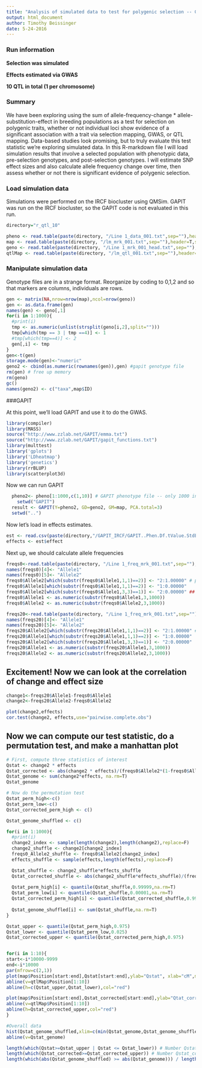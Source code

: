 ```yaml
---
title: "Analysis of simulated data to test for polygenic selection -- GWAS style"
output: html_document
author: Timothy Beissinger
date: 5-24-2016
---
```


### Run information
**Selection was simulated**

**Effects estimated via GWAS**

**10 QTL in total (1 per chromosome)**

### Summary
We have been exploring using the sum of allele-frequency-change * allele-substitution-effect in breeding populations as a test for selection on polygenic traits, whether or not individual loci show evidence of a significant association with a trait via selection mapping, GWAS, or QTL mapping. Data-based studies look promising, but to truly evaluate this test statistic we're exploring simulated data. In this R-markdown file I will load simulation results that involve a selected population with phenotypic data, pre-selection genotypes, and post-selection genotypes. I will estimate SNP effect sizes and also calculate allele frequency change over time, then assess whether or not there is significant evidence of polygenic selection.

### Load simulation data

Simulations were performed on the IRCF biocluster using QMSim. GAPIT was run on the IRCF biocluster, so the GAPIT code is not evaluated in this run.

```r
directory="r_qtl_10"

pheno <- read.table(paste(directory, "/Line 1_data_001.txt",sep=""),header=T,stringsAsFactors=F)
map <- read.table(paste(directory, "/lm_mrk_001.txt",sep=""),header=T,stringsAsFactors=F)
geno <- read.table(paste(directory, "/Line 1_mrk_001_head.txt",sep=""),header=F,stringsAsFactors=F,skip=1,sep="", colClasses=c("numeric","character")) # read genos as characters
qtlMap <- read.table(paste(directory, "/lm_qtl_001.txt",sep=""),header=T,stringsAsFactors=F)
```

### Manipulate simulation data

Genotype files are in a strange format. Reorganize by coding to 0,1,2 and so that markers are columns, individuals are rows.

```r
gen <- matrix(NA,nrow=nrow(map),ncol=nrow(geno))
gen <- as.data.frame(gen)
names(gen) <- geno[,1]
for(i in 1:1000){
  #print(i)
  tmp <- as.numeric(unlist(strsplit(geno[i,2],split="")))
  tmp[which(tmp == 3 | tmp ==4)] <- 1
  #tmp[which(tmp==4)] <- 2
  gen[,i] <- tmp
}
gen<-t(gen)
storage.mode(gen)<-"numeric"
geno2 <- cbind(as.numeric(rownames(gen)),gen) #gapit genotype file
rm(gen) # free up memory
rm(geno)
gc()
names(geno2) <- c("taxa",map$ID)
```


###GAPIT

At this point, we'll load GAPIT and use it to do the GWAS.

```r
library(compiler)
library(MASS)
source("http://www.zzlab.net/GAPIT/emma.txt")
source("http://www.zzlab.net/GAPIT/gapit_functions.txt")
library(multtest)
library('gplots')
library('LDheatmap')
library('genetics')
library(rrBLUP)
library(scatterplot3d)
```

Now we can run GAPIT

```r
  pheno2<- pheno[1:1000,c(1,10)] # GAPIT phenotype file -- only 1000 individuals have genotypes (because I deleted the rest from geno file...)
	setwd("GAPIT")
  result <- GAPIT(Y=pheno2, GD=geno2, GM=map, PCA.total=3)
  setwd("..")
```

Now let's load in effects estimates.
```r
est <- read.csv(paste(directory,"/GAPIT_IRCF/GAPIT..Phen.Df.tValue.StdErr.csv",sep=""))
effects <- est$effect
```

Next up, we should calculate allele frequencies
```r
freqs0<-read.table(paste(directory, "/Line 1_freq_mrk_001.txt",sep=""),header=T,nrows=length(effects),fill=T,stringsAsFactors=F)
names(freqs0)[4]<- "Allele1"
names(freqs0)[5]<- "Allele2"
freqs0$Allele2[which(substr(freqs0$Allele1,1,1)==2)] <- "2:1.00000" # put this in the spot for the second allele
freqs0$Allele1[which(substr(freqs0$Allele1,1,1)==2)] <- "1:0.00000" 
freqs0$Allele2[which(substr(freqs0$Allele1,3,3)==1)] <- "2:0.00000" ##
freqs0$Allele1 <- as.numeric(substr(freqs0$Allele1,3,1000))
freqs0$Allele2 <- as.numeric(substr(freqs0$Allele2,3,1000))

freqs20<-read.table(paste(directory, "/Line 1_freq_mrk_001.txt",sep=""),header=F,skip={4*length(effects)+1},fill=T,stringsAsFactors=F)
names(freqs20)[4]<- "Allele1"
names(freqs20)[5]<- "Allele2"
freqs20$Allele2[which(substr(freqs20$Allele1,1,1)==2)] <- "2:1.00000" # put this in the spot for the second allele
freqs20$Allele1[which(substr(freqs20$Allele1,1,1)==2)] <- "1:0.00000" 
freqs20$Allele2[which(substr(freqs20$Allele1,3,3)==1)] <- "2:0.00000"  ##
freqs20$Allele1 <- as.numeric(substr(freqs20$Allele1,3,1000))
freqs20$Allele2 <- as.numeric(substr(freqs20$Allele2,3,1000))
```

## Excitement! Now we can look at the correlation of change and effect size
```r
change1<-freqs20$Allele1-freqs0$Allele1
change2<-freqs20$Allele2-freqs0$Allele2

plot(change2,effects)
cor.test(change2, effects,use="pairwise.complete.obs")
```

## Now we can compute our test statistic, do a permutation test, and make a manhattan plot
```r
# First, compute three statistics of interest
Qstat <- change2 * effects
Qstat_corrected <- abs(change2 * effects)/(freqs0$Allele2*(1-freqs0$Allele2))
Qstat_genome <- sum(change2*effects, na.rm=T)
Qstat_genome

# Now do the permutation test
Qstat_perm_high<-c()
Qstat_perm_low<-c()
Qstat_corrected_perm_high <- c()

Qstat_genome_shuffled <- c()

for(i in 1:1000){
  #print(i)
  change2_index <- sample(length(change2),length(change2),replace=F)
  change2_shuffle <- change2[change2_index]
  freqs0_Allele2_shuffle <- freqs0$Allele2[change2_index]
  effects_shuffle <- sample(effects,length(effects),replace=F)

  Qstat_shuffle <- change2_shuffle*effects_shuffle
  Qstat_corrected_shuffle <- abs(change2_shuffle*effects_shuffle)/(freqs0_Allele2_shuffle *(1-freqs0_Allele2_shuffle))
  
  Qstat_perm_high[i] <- quantile(Qstat_shuffle,0.99999,na.rm=T)
  Qstat_perm_low[i] <- quantile(Qstat_shuffle,0.00001,na.rm=T)
  Qstat_corrected_perm_high[i] <- quantile(Qstat_corrected_shuffle,0.99999,na.rm=T)
  
  Qstat_genome_shuffled[i] <- sum(Qstat_shuffle,na.rm=T)
}

Qstat_upper <- quantile(Qstat_perm_high,0.975)
Qstat_lower <- quantile(Qstat_perm_low,0.025)
Qstat_corrected_upper <- quantile(Qstat_corrected_perm_high,0.975)


for(i in 1:10){
start<-i*10000-9999
end<-i*10000
par(mfrow=c(2,1))
plot(map$Position[start:end],Qstat[start:end],ylab="Qstat", xlab="cM",main=paste("chromosome", i),ylim=c(min(Qstat,Qstat_lower,na.rm=T),max(Qstat,Qstat_upper,na.rm=T)))
abline(v=qtlMap$Position[1:10])
abline(h=c(Qstat_upper,Qstat_lower),col="red")

plot(map$Position[start:end],Qstat_corrected[start:end],ylab="Qtat_corrected",xlab="cM",main=paste("chromosome", i),ylim=c(0,max(Qstat_corrected,Qstat_corrected_upper,na.rm=T)))
abline(v=qtlMap$Position[1:10])
abline(h=Qstat_corrected_upper,col="red")
}

#Overall data
hist(Qstat_genome_shuffled,xlim=c(min(Qstat_genome,Qstat_genome_shuffled,na.rm=T),max(Qstat_genome,Qstat_genome_shuffled,na.rm=T)))
abline(v=Qstat_genome)

length(which(Qstat>=Qstat_upper | Qstat <= Qstat_lower)) # Number Qstat outliers
length(which(Qstat_corrected>=Qstat_corrected_upper)) # Number Qstat_corrected outliers
length(which(abs(Qstat_genome_shuffled) >= abs(Qstat_genome))) / length(Qstat_genome_shuffled) # Qstat_genome p-value
```
